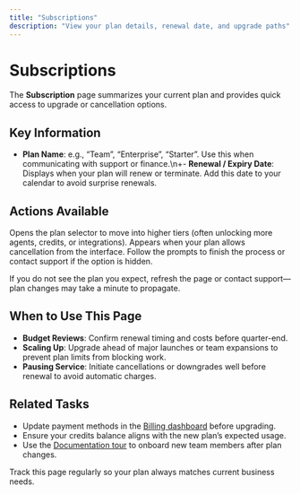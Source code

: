 ```yaml
---
title: "Subscriptions"
description: "View your plan details, renewal date, and upgrade paths"
---
```


# Subscriptions

The **Subscription** page summarizes your current plan and provides quick access to upgrade or cancellation options.

## Key Information

- **Plan Name**: e.g., “Team”, “Enterprise”, “Starter”. Use this when communicating with support or finance.\n+- **Renewal / Expiry Date**: Displays when your plan will renew or terminate. Add this date to your calendar to avoid surprise renewals.

## Actions Available

<CardGroup cols={2}>
  <Card title="Upgrade Plan" icon="arrow-up">
    Opens the plan selector to move into higher tiers (often unlocking more agents, credits, or integrations).
  </Card>
  <Card title="Cancel Subscription" icon="ban">
    Appears when your plan allows cancellation from the interface. Follow the prompts to finish the process or contact support if the option is hidden.
  </Card>
</CardGroup>

<Tip>If you do not see the plan you expect, refresh the page or contact support—plan changes may take a minute to propagate.</Tip>

## When to Use This Page

- **Budget Reviews**: Confirm renewal timing and costs before quarter-end.
- **Scaling Up**: Upgrade ahead of major launches or team expansions to prevent plan limits from blocking work.
- **Pausing Service**: Initiate cancellations or downgrades well before renewal to avoid automatic charges.

## Related Tasks

- Update payment methods in the [Billing dashboard](/platform-setup/billing) before upgrading.
- Ensure your credits balance aligns with the new plan’s expected usage.
- Use the [Documentation tour](/platform-setup/documentation) to onboard new team members after plan changes.

Track this page regularly so your plan always matches current business needs.
